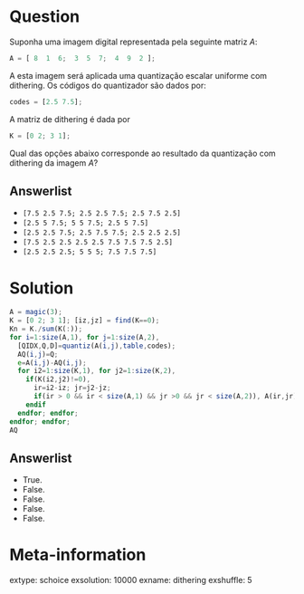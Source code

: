 Question
========
Suponha uma imagem digital representada pela seguinte matriz $A$:

```Octave
A = [ 8  1  6;  3  5  7;  4  9  2 ];
```

A esta imagem será aplicada uma quantização escalar uniforme com dithering.
Os códigos do quantizador são dados por: 

```Octave
codes = [2.5 7.5];
```

A matriz de dithering é dada por

```Octave
K = [0 2; 3 1];
```

Qual das opções abaixo corresponde ao resultado da quantização com dithering da imagem $A$?

Answerlist
----------
* ```[7.5 2.5 7.5; 2.5 2.5 7.5; 2.5 7.5 2.5]```
* ```[2.5 5 7.5; 5 5 7.5; 2.5 5 7.5]```
* ```[2.5 2.5 7.5; 2.5 7.5 7.5; 2.5 2.5 2.5]```
* ```[7.5 2.5 2.5 2.5 2.5 7.5 7.5 7.5 2.5]```
* ```[2.5 2.5 2.5; 5 5 5; 7.5 7.5 7.5]```

Solution
========

```Octave
A = magic(3);
K = [0 2; 3 1]; [iz,jz] = find(K==0);
Kn = K./sum(K(:));
for i=1:size(A,1), for j=1:size(A,2),
  [QIDX,Q,D]=quantiz(A(i,j),table,codes);
  AQ(i,j)=Q; 
  e=A(i,j)-AQ(i,j);
  for i2=1:size(K,1), for j2=1:size(K,2),
    if(K(i2,j2)!=0),
      ir=i2-iz; jr=j2-jz;
      if(ir > 0 && ir < size(A,1) && jr >0 && jr < size(A,2)), A(ir,jr)+=Kn(i2,j2)*e; endif
    endif
  endfor; endfor;
endfor; endfor;
AQ
```

Answerlist
----------
* True. 
* False. 
* False.
* False.
* False.

Meta-information
================
extype: schoice
exsolution: 10000
exname: dithering
exshuffle: 5

